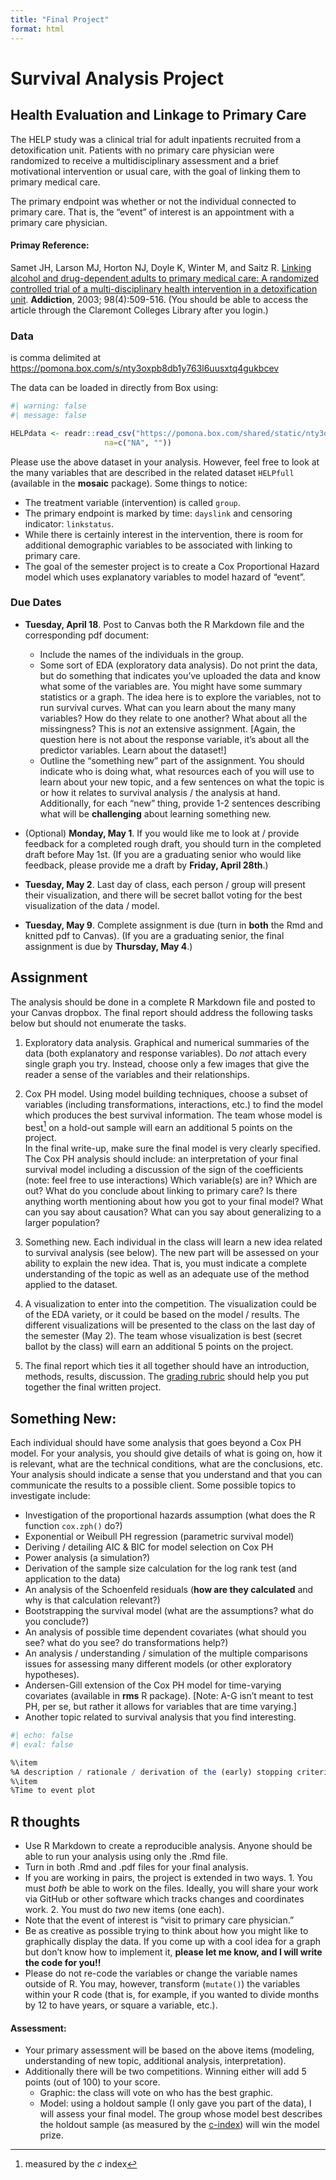 ```yaml
---
title: "Final Project"
format: html
---
```


# Survival Analysis Project

## Health Evaluation and Linkage to Primary Care
The HELP study was a clinical trial for adult inpatients recruited from a detoxification unit. Patients with no primary care physician were randomized to receive a multidisciplinary assessment and a brief motivational intervention or usual care, with the goal of linking them to primary medical care.


The primary endpoint was whether or not the individual connected to primary care.  That is, the "event" of interest is an appointment with a primary care physician.


#### Primay Reference:
Samet JH, Larson MJ, Horton NJ, Doyle K, Winter M, and Saitz R. <a href = "https://pubmed.ncbi.nlm.nih.gov/12653820/" target = "_blank">Linking alcohol and drug-dependent adults to primary medical care: A randomized controlled trial of a multi-disciplinary health intervention in a detoxification unit</a>. **Addiction**, 2003; 98(4):509-516. (You should be able to access the article through the Claremont Colleges Library after you login.)


### Data
is comma delimited at <a href = "https://pomona.box.com/s/nty3oxpb8db1y763l6uusxtq4gukbcev" target = "_blank">https://pomona.box.com/s/nty3oxpb8db1y763l6uusxtq4gukbcev</a>

The data can be loaded in directly from Box using:

```r
#| warning: false
#| message: false

HELPdata <- readr::read_csv("https://pomona.box.com/shared/static/nty3oxpb8db1y763l6uusxtq4gukbcev",
                     na=c("NA", ""))
```


Please use the above dataset in your analysis.  However, feel free to look at the many variables that are described in the related dataset `HELPfull` (available in the **mosaic** package).  Some things to notice:

* The treatment variable (intervention) is called `group`.
* The primary endpoint is marked by time: `dayslink` and censoring indicator: `linkstatus`.
* While there is certainly interest in the intervention, there is room for additional demographic variables to be associated with linking to primary care.
* The goal of the semester project is to create a Cox Proportional Hazard model which uses explanatory variables to model hazard of "event".

### Due Dates
* **Tuesday, April 18**. Post to Canvas both the R Markdown file and the corresponding pdf document:  
   * Include the names of the individuals in the group.
   * Some sort of EDA (exploratory data analysis).  Do not print the data, but do something that indicates you've uploaded the data and know what some of the variables are.  You might have some summary statistics or a graph.  The idea here is to explore the variables, not to run survival curves.  What can you learn about the many many variables?  How do they relate to one another?  What about all the missingness? This is *not* an extensive assignment.  [Again, the question here is not about the response variable, it's about all the predictor variables.  Learn about the dataset!]
   * Outline the "something new" part of the assignment.  You should indicate who is doing what, what resources each of you will use to learn about your new topic, and a few sentences on what the topic is or how it relates to survival analysis / the analysis at hand.  Additionally, for each "new" thing, provide 1-2 sentences describing what will be **challenging** about learning something new.

* (Optional) **Monday, May 1**. If you would like me to look at / provide feedback for a completed rough draft, you should turn in the completed draft before May 1st. (If you are a graduating senior who would like feedback, please provide me a draft by **Friday, April 28th**.)

* **Tuesday, May 2**. Last day of class, each person / group will present their visualization, and there will be secret ballot voting for the best visualization of the data / model.

* **Tuesday, May 9**.  Complete assignment is due (turn in **both** the Rmd and knitted pdf to Canvas). (If you are a graduating senior, the final assignment is due by **Thursday, May 4**.)

## Assignment
The analysis should be done in a complete R Markdown file and posted to your Canvas dropbox.   The final report should address the following tasks below but should not enumerate the tasks.


1. Exploratory data analysis.  Graphical and numerical summaries of the data (both explanatory and response variables).  Do *not* attach every single graph you try.  Instead, choose only a few images that give the reader a sense of the variables and their relationships.
2. Cox PH model.  Using model building techniques, choose a subset of variables (including transformations, interactions, etc.) to find the model which produces the best survival information.  The team whose model is best^[measured by the $c$ index] on a hold-out sample will earn an additional 5 points on the project.  
In the final write-up, make sure the final model is very clearly specified.  
The Cox PH analysis should include: an interpretation of your final survival model including a discussion of the sign of the coefficients (note:  feel free to use interactions)  Which variable(s) are in?  Which are out?  What do you conclude about linking to primary care?  Is there anything worth mentioning about how you got to your final model? What can you say about causation?  What can you say about generalizing to a larger population?

3. Something new.  Each individual in the class will learn a new idea related to survival analysis (see below).   The new part will be assessed on your ability to explain the new idea.  That is, you must indicate a complete understanding of the topic as well as an adequate use of the method applied to the dataset.

4. A visualization to enter into the competition.  The visualization could be of the EDA variety, or it could be based on the model / results.  The different visualizations will be presented to the class on the last day of the semester (May 2).  The team whose visualization is best (secret ballot by the class) will earn an additional 5 points on the project.

5. The final report which ties it all together should have an introduction, methods, results, discussion.  The <a href = "https://m150-method-biostat.netlify.app/handout/project_rubric.docx" target = "_blank">grading rubric</a> should help you put together the final written project.


## Something New:
Each individual should have some analysis that goes beyond a Cox PH model.   For your analysis, you should give details of what is going on, how it is relevant, what are the technical conditions, what are the conclusions, etc.  Your analysis should indicate a sense that you understand and that you can communicate the results to a possible client.  Some possible topics to investigate include:

* Investigation of the proportional hazards assumption  (what does the R function `cox.zph()` do?)
* Exponential or Weibull PH regression (parametric survival model)
* Deriving / detailing AIC & BIC for model selection on Cox PH
* Power analysis  (a simulation?)
* Derivation of the sample size calculation for the log rank test (and application to the data)
* An analysis of the Schoenfeld residuals  (**how are they calculated** and why is that calculation relevant?)
* Bootstrapping the survival model (what are the assumptions?  what do you conclude?)
* An analysis of possible time dependent covariates (what should you see? what do you see? do transformations help?)
* An analysis / understanding / simulation of the multiple comparisons issues for assessing many different models (or other exploratory hypotheses).
* Andersen-Gill extension of the Cox PH model for time-varying covariates (available in **rms** R package).  [Note: A-G isn't meant to test PH, per se, but rather it allows for variables that are time varying.]
* Another topic related to survival analysis that you find interesting.

```r
#| echo: false
#| eval: false

%\item
%A description / rationale / derivation of the (early) stopping criteria and why it was used in this study 
%\item
%Time to event plot
```

## R thoughts
* Use R Markdown to create a reproducible analysis.  Anyone should be able to run your analysis using only the .Rmd file.
* Turn in both .Rmd and .pdf files for your final analysis.
* If you are working in pairs, the project is extended in two ways.  1.  You must *both* be able to work on the files.  Ideally, you will share your work via GitHub or other software which tracks changes and coordinates work.  2. You must do *two* new items (one each).
* Note that the event of interest is "visit to primary care physician."
* Be as creative as possible trying to think about how you might like to graphically display the data.  If you come up with a cool idea for a graph but don't know how to implement it, **please let me know, and I will write the code for you!!**
* Please do not re-code the variables or change the variable names outside of R. You may, however, transform (`mutate()`) the variables within your R code (that is, for example, if you wanted to divide months by 12 to have years, or square a variable, etc.).  


#### Assessment:
* Your primary assessment will be based on the above items (modeling, understanding of new topic, additional analysis, interpretation).
* Additionally there will be two competitions.  Winning either will add 5 points (out of 100) to your score.
   * Graphic:  the class will vote on who has the best graphic.
   * Model:  using a holdout sample (I only gave you part of the data), I will assess your final model.  The group whose model best describes the holdout sample (as measured by the <a href = "https://www.ncbi.nlm.nih.gov/pmc/articles/PMC4886856/" target = "_blank">c-index</a>) will win the model prize.

